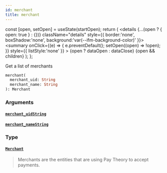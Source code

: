 ```yaml
---
id: merchant
title: merchant
---
```









  const [open, setOpen] = useState(startOpen);
  return (
    <details {...(open ? { open: true } : {})} className="details" style={{ border:'none', boxShadow:'none', background:'var(--ifm-background-color)' }}>
      <summary
        onClick={(e) => {
          e.preventDefault();
          setOpen((open) => !open);
        }}
        style={{ listStyle:'none' }}
      >
      {open ? dataOpen : dataClose}
      </summary>
      {open && children}
    </details>
  );
};








Get a list of merchants


```graphql
merchant(
  merchant_uid: String
  merchant_name: String
): Merchant
```




### Arguments

#### [`merchant_uid`](#)<Bullet />[`String`](/docs/api/types/scalars/string)  
> 
> 
> 
> 

#### [`merchant_name`](#)<Bullet />[`String`](/docs/api/types/scalars/string)  
> 
> 
> 
> 

### Type

#### [`Merchant`](/docs/api/types/objects/merchant)  
> 
> 
> Merchants are the entities that are using Pay Theory to accept payments.
> 




